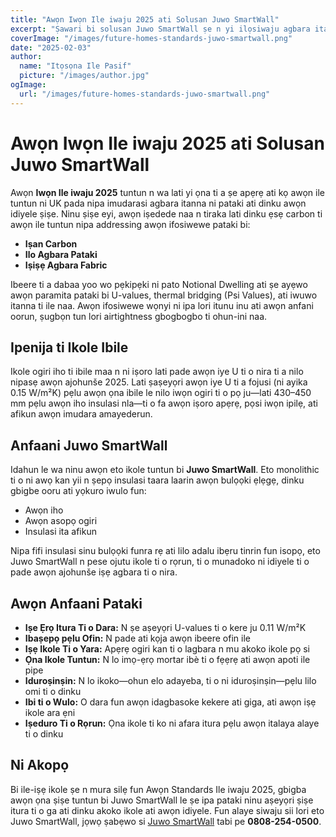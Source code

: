 ```yaml
---
title: "Awọn Iwọn Ile iwaju 2025 ati Solusan Juwo SmartWall"
excerpt: "Ṣawari bi solusan Juwo SmartWall ṣe n yi ilọsiwaju agbara itanna ati awọn iṣedede ikole fun awọn ile iwaju."
coverImage: "/images/future-homes-standards-juwo-smartwall.png"
date: "2025-02-03"
author:
  name: "Itọsọna Ile Pasif"
  picture: "/images/author.jpg"
ogImage:
  url: "/images/future-homes-standards-juwo-smartwall.png"
---
```


# Awọn Iwọn Ile iwaju 2025 ati Solusan Juwo SmartWall

Awọn **Iwọn Ile iwaju 2025** tuntun n wa lati yi ọna ti a ṣe apẹrẹ ati kọ awọn ile tuntun ni UK pada nipa imudarasi agbara itanna ni pataki ati dinku awọn idiyele ṣiṣe. Ninu ṣiṣe eyi, awọn iṣedede naa n tiraka lati dinku ẹsẹ carbon ti awọn ile tuntun nipa addressing awọn ifosiwewe pataki bi:

- **Iṣan Carbon**
- **Ilo Agbara Pataki**
- **Iṣiṣẹ Agbara Fabric**

Ibeere ti a dabaa yoo wo pẹkipẹki ni pato Notional Dwelling ati ṣe ayẹwo awọn paramita pataki bi U-values, thermal bridging (Psi Values), ati iwuwo itanna ti ile naa. Awọn ifosiwewe wọnyi ni ipa lori itunu inu ati awọn anfani oorun, ṣugbọn tun lori airtightness gbogbogbo ti ohun-ini naa.

## Ipenija ti Ikole Ibile

Ikole ogiri iho ti ibile maa n ni iṣoro lati pade awọn iye U ti o nira ti a nilo nipasẹ awọn ajohunše 2025. Lati ṣaṣeyọri awọn iye U ti a fojusi (ni ayika 0.15 W/m²K) pẹlu awọn ọna ibile le nilo iwọn ogiri ti o pọ ju—lati 430–450 mm pẹlu awọn iho insulasi nla—ti o fa awọn iṣoro apẹrẹ, pọsi iwọn ipilẹ, ati afikun awọn imudara amayederun.

## Anfaani Juwo SmartWall

Idahun le wa ninu awọn eto ikole tuntun bi **Juwo SmartWall**. Eto monolithic ti o ni awọ kan yii n ṣepọ insulasi taara laarin awọn bulọọki ẹlẹgẹ, dinku gbigbe ooru ati yọkuro iwulo fun:

- Awọn iho
- Awọn asopọ ogiri
- Insulasi ita afikun

Nipa fifi insulasi sinu bulọọki funra rẹ ati lilo adalu ibẹru tinrin fun isopọ, eto Juwo SmartWall n pese ojutu ikole ti o rọrun, ti o munadoko ni idiyele ti o pade awọn ajohunše iṣẹ agbara ti o nira.

## Awọn Anfaani Pataki

- **Iṣe Ẹrọ Itura Ti o Dara:** N ṣe aṣeyọri U-values ti o kere ju 0.11 W/m²K
- **Ibaṣepọ pẹlu Ofin:** N pade ati kọja awọn ibeere ofin ile
- **Iṣẹ Ikole Ti o Yara:** Apẹrẹ ogiri kan ti o lagbara n mu akoko ikole pọ si
- **Ọna Ikole Tuntun:** N lo imọ-ẹrọ mortar ibè ti o fẹẹrẹ ati awọn apoti ile pipe
- **Iduroṣinṣin:** N lo ikoko—ohun elo adayeba, ti o ni iduroṣinṣin—pẹlu lilo omi ti o dinku
- **Ibi ti o Wulo:** O dara fun awọn idagbasoke kekere ati giga, ati awọn iṣẹ ikole ara ẹni
- **Iṣeduro Ti o Rọrun:** Ọna ikole ti ko ni afara itura pẹlu awọn italaya alaye ti o dinku

## Ni Akopọ

Bi ile-iṣẹ ikole ṣe n mura silẹ fun Awọn Standards Ile iwaju 2025, gbigba awọn ọna ṣiṣe tuntun bi Juwo SmartWall le ṣe ipa pataki ninu aṣeyọri ṣiṣe itura ti o ga ati dinku akoko ikole ati awọn idiyele. Fun alaye siwaju sii lori eto Juwo SmartWall, jọwọ ṣabẹwo si [Juwo SmartWall](http://www.Juwo-SmartWall.co.uk) tabi pe **0808-254-0500**.